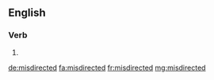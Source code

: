 ==English==

===Verb===
{{head|en|verb form}}

# {{en-past of|misdirect}}

[[de:misdirected]]
[[fa:misdirected]]
[[fr:misdirected]]
[[mg:misdirected]]